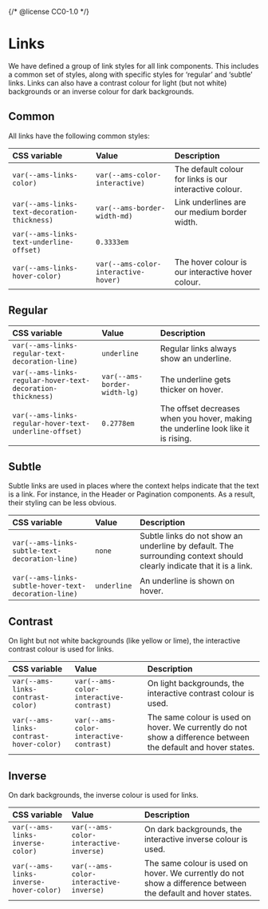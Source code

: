{/* @license CC0-1.0 */}


<Meta title="Brand/Design Tokens/Links" />

# Links

We have defined a group of link styles for all link components.
This includes a common set of styles,
along with specific styles for ‘regular’ and ‘subtle’ links.
Links can also have a contrast colour for light (but not white) backgrounds
or an inverse colour for dark backgrounds.

## Common

All links have the following common styles:

| CSS variable                                 | Value                                | Description                                             |
| :------------------------------------------- | :----------------------------------- | :------------------------------------------------------ |
| `var(--ams-links-color)`                     | `var(--ams-color-interactive)`       | The default colour for links is our interactive colour. |
| `var(--ams-links-text-decoration-thickness)` | `var(--ams-border-width-md)`         | Link underlines are our medium border width.            |
| `var(--ams-links-text-underline-offset)`     | `0.3333em`                           |                                                         |
| `var(--ams-links-hover-color)`               | `var(--ams-color-interactive-hover)` | The hover colour is our interactive hover colour.       |

## Regular

| CSS variable                                               | Value                        | Description                                                                       |
| :--------------------------------------------------------- | :--------------------------- | :-------------------------------------------------------------------------------- |
| `var(--ams-links-regular-text-decoration-line)`            | `underline`                  | Regular links always show an underline.                                           |
| `var(--ams-links-regular-hover-text-decoration-thickness)` | `var(--ams-border-width-lg)` | The underline gets thicker on hover.                                              |
| `var(--ams-links-regular-hover-text-underline-offset)`     | `0.2778em`                   | The offset decreases when you hover, making the underline look like it is rising. |

## Subtle

Subtle links are used in places where the context helps indicate that the text is a link.
For instance, in the Header or Pagination components.
As a result, their styling can be less obvious.

| CSS variable                                         | Value       | Description                                                                                                          |
| :--------------------------------------------------- | :---------- | :------------------------------------------------------------------------------------------------------------------- |
| `var(--ams-links-subtle-text-decoration-line)`       | `none`      | Subtle links do not show an underline by default. The surrounding context should clearly indicate that it is a link. |
| `var(--ams-links-subtle-hover-text-decoration-line)` | `underline` | An underline is shown on hover.                                                                                      |

## Contrast

On light but not white backgrounds (like yellow or lime), the interactive contrast colour is used for links.

| CSS variable                            | Value                                   | Description                                                                                                   |
| :-------------------------------------- | :-------------------------------------- | :------------------------------------------------------------------------------------------------------------ |
| `var(--ams-links-contrast-color)`       | `var(--ams-color-interactive-contrast)` | On light backgrounds, the interactive contrast colour is used.                                                |
| `var(--ams-links-contrast-hover-color)` | `var(--ams-color-interactive-contrast)` | The same colour is used on hover. We currently do not show a difference between the default and hover states. |

## Inverse

On dark backgrounds, the inverse colour is used for links.

| CSS variable                           | Value                                  | Description                                                                                                   |
| :------------------------------------- | :------------------------------------- | :------------------------------------------------------------------------------------------------------------ |
| `var(--ams-links-inverse-color)`       | `var(--ams-color-interactive-inverse)` | On dark backgrounds, the interactive inverse colour is used.                                                  |
| `var(--ams-links-inverse-hover-color)` | `var(--ams-color-interactive-inverse)` | The same colour is used on hover. We currently do not show a difference between the default and hover states. |
